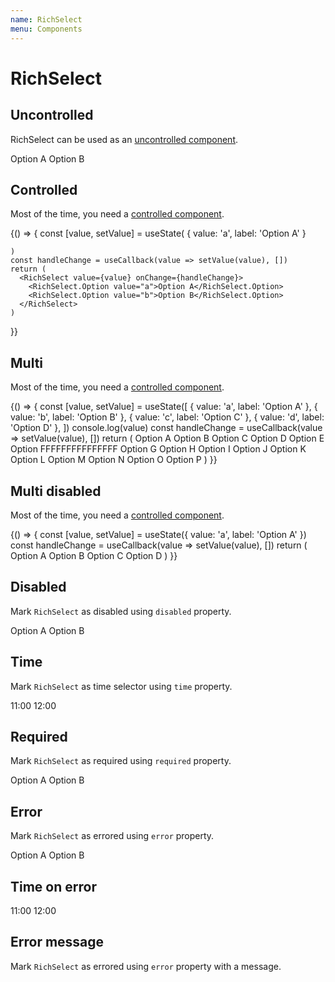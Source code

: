 ```yaml
---
name: RichSelect
menu: Components
---
```



# RichSelect

## Uncontrolled

RichSelect can be used as an [uncontrolled component](https://reactjs.org/docs/uncontrolled-components.html).

<Playground>
  <RichSelect>
    <RichSelect.Option value="a">Option A</RichSelect.Option>
    <RichSelect.Option value="b">Option B</RichSelect.Option>
  </RichSelect>
</Playground>

## Controlled

Most of the time, you need a [controlled component](https://reactjs.org/docs/forms.html).

<Playground>
  {() => {
    const [value, setValue] = useState(
      { value: 'a', label: 'Option A' }


    )
    const handleChange = useCallback(value => setValue(value), [])
    return (
      <RichSelect value={value} onChange={handleChange}>
        <RichSelect.Option value="a">Option A</RichSelect.Option>
        <RichSelect.Option value="b">Option B</RichSelect.Option>
      </RichSelect>
    )

}}

</Playground>


## Multi

Most of the time, you need a [controlled component](https://reactjs.org/docs/forms.html).

<Playground>
  {() => {
    const [value, setValue] = useState([
      { value: 'a', label: 'Option A' },
      { value: 'b', label: 'Option B' },
      { value: 'c', label: 'Option C' },
      { value: 'd', label: 'Option D' },
    ])
    console.log(value)
    const handleChange = useCallback(value => setValue(value), [])
    return (
      <RichSelect value={value} onChange={handleChange} isMulti required>
        <RichSelect.Option value="a">Option A</RichSelect.Option>
        <RichSelect.Option value="b">Option B</RichSelect.Option>
        <RichSelect.Option value="c">Option C</RichSelect.Option>
        <RichSelect.Option value="d">Option D</RichSelect.Option>
        <RichSelect.Option value="e">Option E</RichSelect.Option>
        <RichSelect.Option value="f">Option FFFFFFFFFFFFFFF</RichSelect.Option>
        <RichSelect.Option value="g">Option G</RichSelect.Option>
        <RichSelect.Option value="h">Option H</RichSelect.Option>
        <RichSelect.Option value="i">Option I</RichSelect.Option>
        <RichSelect.Option value="j">Option J</RichSelect.Option>
        <RichSelect.Option value="k">Option K</RichSelect.Option>
        <RichSelect.Option value="l">Option L</RichSelect.Option>
        <RichSelect.Option value="m">Option M</RichSelect.Option>
        <RichSelect.Option value="n">Option N</RichSelect.Option>
        <RichSelect.Option value="o">Option O</RichSelect.Option>
        <RichSelect.Option value="p">Option P</RichSelect.Option>
      </RichSelect>
    )
  }}
</Playground>

## Multi disabled

Most of the time, you need a [controlled component](https://reactjs.org/docs/forms.html).

<Playground>
  {() => {
    const [value, setValue] = useState({ value: 'a', label: 'Option A' })
    const handleChange = useCallback(value => setValue(value), [])
    return (
      <RichSelect
        value={value}
        onChange={handleChange}
        isMulti
        required
        disabled
      >
        <RichSelect.Option value="a">Option A</RichSelect.Option>
        <RichSelect.Option value="b">Option B</RichSelect.Option>
        <RichSelect.Option value="c">Option C</RichSelect.Option>
        <RichSelect.Option value="d">Option D</RichSelect.Option>
      </RichSelect>
    )
  }}
</Playground>

## Disabled

Mark `RichSelect` as disabled using `disabled` property.

<Playground>
  <RichSelect disabled>
    <RichSelect.Option value="a">Option A</RichSelect.Option>
    <RichSelect.Option value="b">Option B</RichSelect.Option>
  </RichSelect>
</Playground>

## Time

Mark `RichSelect` as time selector using `time` property.

<Playground>
  <RichSelect time>
    <RichSelect.Option value="11">11:00</RichSelect.Option>
    <RichSelect.Option value="12">12:00</RichSelect.Option>
  </RichSelect>
</Playground>

## Required

Mark `RichSelect` as required using `required` property.

<Playground>
  <RichSelect required>
    <RichSelect.Option value="a">Option A</RichSelect.Option>
    <RichSelect.Option value="b">Option B</RichSelect.Option>
  </RichSelect>
</Playground>

## Error

Mark `RichSelect` as errored using `error` property.

<Playground>
  <RichSelect error>
    <RichSelect.Option value="a">Option A</RichSelect.Option>
    <RichSelect.Option value="b">Option B</RichSelect.Option>
  </RichSelect>
</Playground>

## Time on error

<Playground>
  <RichSelect time error>
    <RichSelect.Option value="11">11:00</RichSelect.Option>
    <RichSelect.Option value="12">12:00</RichSelect.Option>
  </RichSelect>
</Playground>

## Error message

Mark `RichSelect` as errored using `error` property with a message.

<Playground>
  <ErrorTransition error="An error" Component={RichSelect} />
</Playground>
